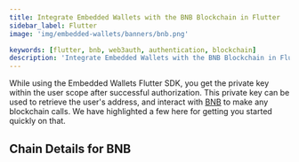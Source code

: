 ```yaml
---
title: Integrate Embedded Wallets with the BNB Blockchain in Flutter
sidebar_label: Flutter
image: 'img/embedded-wallets/banners/bnb.png'

keywords: [flutter, bnb, web3auth, authentication, blockchain]
description: 'Integrate Embedded Wallets with the BNB Blockchain in Flutter | Embedded Wallets'
---
```



While using the Embedded Wallets Flutter SDK, you get the private key within the user scope after successful authorization. This private key can be used to retrieve the user's address, and interact with [BNB](https://www.bnbchain.org/) to make any blockchain calls. We have highlighted a few here for getting you started quickly on that.

## Chain Details for BNB

<ChainDetailsBnb />

<EVMInteraction />
